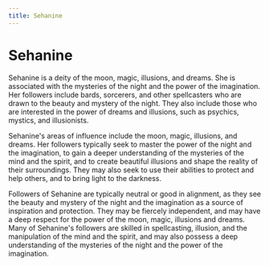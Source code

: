 ```yaml
---
title: Sehanine
---
```


# Sehanine

Sehanine is a deity of the moon, magic, illusions, and dreams. She is associated with the mysteries of the night and the power of the imagination. Her followers include bards, sorcerers, and other spellcasters who are drawn to the beauty and mystery of the night. They also include those who are interested in the power of dreams and illusions, such as psychics, mystics, and illusionists.

Sehanine's areas of influence include the moon, magic, illusions, and dreams. Her followers typically seek to master the power of the night and the imagination, to gain a deeper understanding of the mysteries of the mind and the spirit, and to create beautiful illusions and shape the reality of their surroundings. They may also seek to use their abilities to protect and help others, and to bring light to the darkness.

Followers of Sehanine are typically neutral or good in alignment, as they see the beauty and mystery of the night and the imagination as a source of inspiration and protection. They may be fiercely independent, and may have a deep respect for the power of the moon, magic, illusions and dreams. Many of Sehanine's followers are skilled in spellcasting, illusion, and the manipulation of the mind and the spirit, and may also possess a deep understanding of the mysteries of the night and the power of the imagination.
